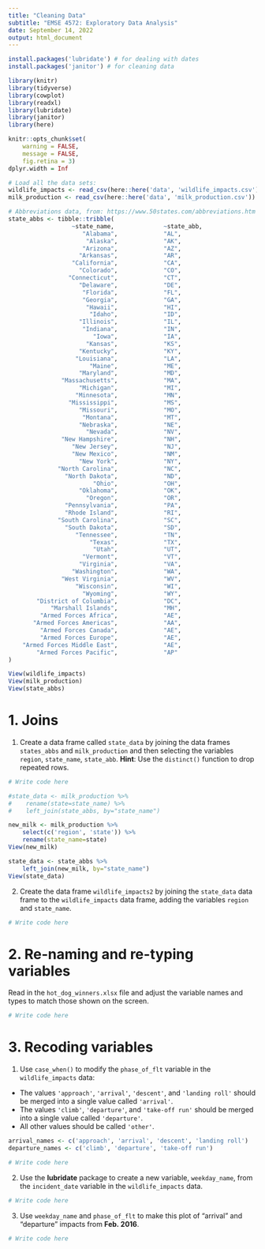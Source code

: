 ```yaml
---
title: "Cleaning Data"
subtitle: "EMSE 4572: Exploratory Data Analysis"
date: September 14, 2022
output: html_document
---
```


```r
install.packages('lubridate') # for dealing with dates
install.packages('janitor') # for cleaning data

library(knitr)
library(tidyverse)
library(cowplot)
library(readxl)
library(lubridate)
library(janitor)
library(here)

knitr::opts_chunk$set(
    warning = FALSE,
    message = FALSE,
    fig.retina = 3)
dplyr.width = Inf

# Load all the data sets:
wildlife_impacts <- read_csv(here::here('data', 'wildlife_impacts.csv'))
milk_production <- read_csv(here::here('data', 'milk_production.csv'))

# Abbreviations data, from: https://www.50states.com/abbreviations.htm
state_abbs <- tibble::tribble(
                  ~state_name,              ~state_abb,
                     "Alabama",             "AL",
                      "Alaska",             "AK",
                     "Arizona",             "AZ",
                    "Arkansas",             "AR",
                  "California",             "CA",
                    "Colorado",             "CO",
                 "Connecticut",             "CT",
                    "Delaware",             "DE",
                     "Florida",             "FL",
                     "Georgia",             "GA",
                      "Hawaii",             "HI",
                       "Idaho",             "ID",
                    "Illinois",             "IL",
                     "Indiana",             "IN",
                        "Iowa",             "IA",
                      "Kansas",             "KS",
                    "Kentucky",             "KY",
                   "Louisiana",             "LA",
                       "Maine",             "ME",
                    "Maryland",             "MD",
               "Massachusetts",             "MA",
                    "Michigan",             "MI",
                   "Minnesota",             "MN",
                 "Mississippi",             "MS",
                    "Missouri",             "MO",
                     "Montana",             "MT",
                    "Nebraska",             "NE",
                      "Nevada",             "NV",
               "New Hampshire",             "NH",
                  "New Jersey",             "NJ",
                  "New Mexico",             "NM",
                    "New York",             "NY",
              "North Carolina",             "NC",
                "North Dakota",             "ND",
                        "Ohio",             "OH",
                    "Oklahoma",             "OK",
                      "Oregon",             "OR",
                "Pennsylvania",             "PA",
                "Rhode Island",             "RI",
              "South Carolina",             "SC",
                "South Dakota",             "SD",
                   "Tennessee",             "TN",
                       "Texas",             "TX",
                        "Utah",             "UT",
                     "Vermont",             "VT",
                    "Virginia",             "VA",
                  "Washington",             "WA",
               "West Virginia",             "WV",
                   "Wisconsin",             "WI",
                     "Wyoming",             "WY",
        "District of Columbia",             "DC",
            "Marshall Islands",             "MH",
         "Armed Forces Africa",             "AE",
       "Armed Forces Americas",             "AA",
         "Armed Forces Canada",             "AE",
         "Armed Forces Europe",             "AE",
    "Armed Forces Middle East",             "AE",
        "Armed Forces Pacific",             "AP"
)

View(wildlife_impacts)
View(milk_production)
View(state_abbs)
```

# 1. Joins

1) Create a data frame called `state_data` by joining the data frames `states_abbs` and `milk_production` and then selecting the variables `region`, `state_name`, `state_abb`. **Hint**: Use the `distinct()` function to drop repeated rows.

```r
# Write code here

#state_data <- milk_production %>% 
#    rename(state=state_name) %>% 
#    left_join(state_abbs, by="state_name")

new_milk <- milk_production %>% 
    select(c('region', 'state')) %>% 
    rename(state_name=state)
View(new_milk)

state_data <- state_abbs %>% 
    left_join(new_milk, by="state_name")
View(state_data)
```

2) Create the data frame `wildlife_impacts2` by joining the `state_data` data frame to the `wildlife_impacts` data frame, adding the variables `region` and `state_name`.

```r
# Write code here
```

# 2. Re-naming and re-typing variables

Read in the `hot_dog_winners.xlsx` file and adjust the variable names and types to match those shown on the screen.

```r
# Write code here
```

# 3. Recoding variables

1) Use `case_when()` to modify the `phase_of_flt` variable in the `wildlife_impacts` data:

- The values `'approach'`, `'arrival'`, `'descent'`, and `'landing roll'` should be merged into a single value called `'arrival'`.
- The values `'climb'`, `'departure'`,  and `'take-off run'` should be merged into a single value called `'departure'`.
- All other values should be called `'other'`.

```r
arrival_names <- c('approach', 'arrival', 'descent', 'landing roll')
departure_names <- c('climb', 'departure', 'take-off run')

# Write code here
```

2) Use the **lubridate** package to create a new variable, `weekday_name`, from the `incident_date` variable in the `wildlife_impacts` data.

```r
# Write code here
```

3) Use `weekday_name` and `phase_of_flt` to make this plot of "arrival" and "departure" impacts from **Feb. 2016**.

```r
# Write code here
```
